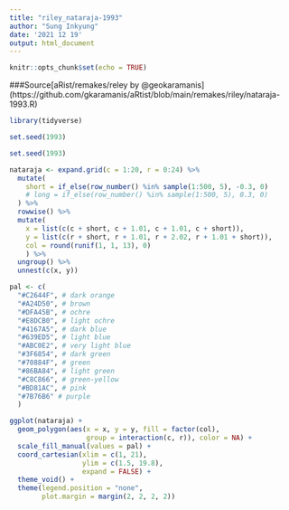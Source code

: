 ```yaml
---
title: "riley_nataraja-1993"
author: "Sung Inkyung"
date: '2021 12 19'
output: html_document
---
```


```r
knitr::opts_chunk$set(echo = TRUE)
```
###Source[aRist/remakes/reley by @geokaramanis] (https://github.com/gkaramanis/aRtist/blob/main/remakes/riley/nataraja-1993.R)
```r
library(tidyverse)
```


```r
set.seed(1993)

set.seed(1993)

nataraja <- expand.grid(c = 1:20, r = 0:24) %>% 
  mutate(
    short = if_else(row_number() %in% sample(1:500, 5), -0.3, 0)
    # long = if_else(row_number() %in% sample(1:500, 5), 0.3, 0)
  ) %>% 
  rowwise() %>% 
  mutate(
    x = list(c(c + short, c + 1.01, c + 1.01, c + short)),
    y = list(c(r + short, r + 1.01, r + 2.02, r + 1.01 + short)),
    col = round(runif(1, 1, 13), 0)
    ) %>% 
  ungroup() %>% 
  unnest(c(x, y))

pal <- c(
  "#C2644F", # dark orange
  "#A24D50", # brown
  "#DFA45B", # ochre
  "#E8DCB0", # light ochre
  "#4167A5", # dark blue
  "#639ED5", # light blue
  "#ABC0E2", # very light blue
  "#3F6854", # dark green
  "#70884F", # green
  "#86BA84", # light green
  "#C8C866", # green-yellow
  "#BD81AC", # pink
  "#7B76B6" # purple
  )

ggplot(nataraja) +
  geom_polygon(aes(x = x, y = y, fill = factor(col), 
                   group = interaction(c, r)), color = NA) +
  scale_fill_manual(values = pal) +
  coord_cartesian(xlim = c(1, 21),
                  ylim = c(1.5, 19.8),
                  expand = FALSE) +
  theme_void() +
  theme(legend.position = "none",
        plot.margin = margin(2, 2, 2, 2))

```

